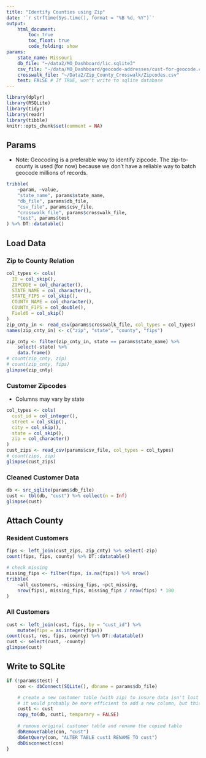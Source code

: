 ```yaml
---
title: "Identify Counties using Zip"
date: '`r strftime(Sys.time(), format = "%B %d, %Y")`'
output: 
    html_document:
        toc: true
        toc_float: true
        code_folding: show
params:
    state_name: Missouri
    db_file: "~/data2/MO_Dashboard/lic.sqlite3"
    csv_file: "~/data/MO_Dashboard/geocode-addresses/cust-for-geocode.csv"
    crosswalk_file: "~/Data2/Zip_County_Crosswalk/Zipcodes.csv"
    test: FALSE # If TRUE, won't write to sqlite database
---
```


```r
library(dplyr)
library(RSQLite)
library(tidyr)
library(readr)
library(tibble)
knitr::opts_chunk$set(comment = NA)
```

## Params

- Note: Geocoding is a preferable way to identify zipcode. The zip-to-county is used (for now) because we don't have a reliable way to batch geocode millions of records.

```r
tribble(
    ~param, ~value,
    "state_name", params$state_name,
    "db_file", params$db_file,
    "csv_file", params$csv_file, 
    "crosswalk_file", params$crosswalk_file,
    "test", params$test
) %>% DT::datatable()
```

## Load Data

### Zip to County Relation

```r
col_types <- cols(
  ID = col_skip(),
  ZIPCODE = col_character(),
  STATE_NAME = col_character(),
  STATE_FIPS = col_skip(),
  COUNTY_NAME = col_character(),
  COUNTY_FIPS = col_double(),
  Field6 = col_skip()
)
zip_cnty_in <- read_csv(params$crosswalk_file, col_types = col_types)
names(zip_cnty_in) <- c("zip", "state", "county", "fips")

zip_cnty <- filter(zip_cnty_in, state == params$state_name) %>% 
    select(-state) %>%
    data.frame()
# count(zip_cnty, zip)
# count(zip_cnty, fips)
glimpse(zip_cnty)
```

### Customer Zipcodes

- Columns may vary by state

```r
col_types <- cols(
  cust_id = col_integer(),
  street = col_skip(),
  city = col_skip(),
  state = col_skip(),
  zip = col_character()
)
cust_zips <- read_csv(params$csv_file, col_types = col_types)
# count(zips, zip)
glimpse(cust_zips)
```

### Cleaned Customer Data

```r
db <- src_sqlite(params$db_file)
cust <- tbl(db, "cust") %>% collect(n = Inf)
glimpse(cust)
```

## Attach County

### Resident Customers

```r
fips <- left_join(cust_zips, zip_cnty) %>% select(-zip)
count(fips, fips, county) %>% DT::datatable()

# check missing
missing_fips <- filter(fips, is.na(fips)) %>% nrow()
tribble(
    ~all_customers, ~missing_fips, ~pct_missing,
    nrow(fips), missing_fips, missing_fips / nrow(fips) * 100
)
```

### All Customers

```r
cust <- left_join(cust, fips, by = "cust_id") %>%
    mutate(fips = as.integer(fips))
count(cust, res, fips, county) %>% DT::datatable()
cust <- select(cust, -county)
glimpse(cust)
```

## Write to SQLite

```r
if (!params$test) {
    con <- dbConnect(SQLite(), dbname = params$db_file)

    # create a new customer table (with zip) to insure data isn't lost by mistake
    # it would probably be more efficient to add a new column, but this works
    cust1 <- cust
    copy_to(db, cust1, temporary = FALSE)
    
    # remove original customer table and rename the copied table
    dbRemoveTable(con, "cust")
    dbGetQuery(con, "ALTER TABLE cust1 RENAME TO cust")
    dbDisconnect(con)
}
```

